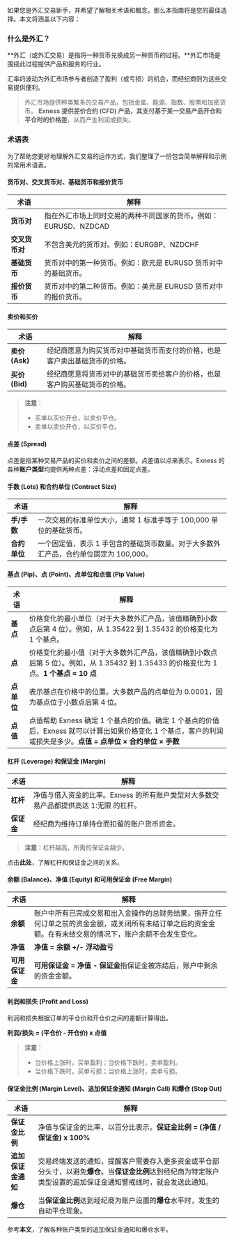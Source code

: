 如果您是外汇交易新手，并希望了解相关术语和概念，那么本指南将是您的最佳选择。本文将涵盖以下内容：

### 什么是外汇？

**外汇（或外汇交易）是指将一种货币兑换成另一种货币的过程。**外汇市场是围绕此过程提供产品和服务的行业。

汇率的波动为外汇市场参与者创造了盈利（或亏损）的机会，而经纪商则为这些交易提供便利。

> 外汇市场提供种类繁多的交易产品，包括金属、能源、指数、股票和加密货币。 **Exness 提供差价合约 (CFD) 产品，其支付基于某一交易产品开仓和平仓时的价格差**，从而产生利润或损失。

### 术语表

为了帮助您更好地理解外汇交易的运作方式，我们整理了一份包含简单解释和示例的常用术语表。

#### 货币对、交叉货币对、基础货币和报价货币

| 术语 | 解释 |
|---|---|
| **货币对** | 指在外汇市场上同时交易的两种不同国家的货币。例如：EURUSD、NZDCAD |
| **交叉货币对** | 不包含美元的货币对。例如：EURGBP、NZDCHF |
| **基础货币** | 货币对中的第一种货币。例如：欧元是 EURUSD 货币对中的基础货币。 |
| **报价货币** | 货币对中的第二种货币。例如：美元是 EURUSD 货币对中的报价货币。 |

#### 卖价和买价

| 术语 | 解释 |
|---|---|
| **卖价 (Ask)** | 经纪商愿意为购买货币对中基础货币而支付的价格，也是客户卖出基础货币的价格。 |
| **买价 (Bid)** | 经纪商愿意将货币对中的基础货币卖给客户的价格，也是客户购买基础货币的价格。 |

> **注意**：
>
> * 买单以买价开仓，以卖价平仓。
> * 卖单以卖价开仓，以买价平仓。

#### 点差 (Spread)

点差是指某种交易产品的买价和卖价之间的差额。点差值以点来表示。Exness 的各种**账户类型**均提供两种点差：浮动点差和固定点差。

#### 手数 (Lots) 和合约单位 (Contract Size)

| 术语 | 解释 |
|---|---|
| **手/手数** | 一次交易的标准单位大小，通常 1 标准手等于 100,000 单位的基础货币。 |
| **合约单位** | 一个固定值，表示 1 手包含的基础货币数量。对于大多数外汇产品，合约单位固定为 100,000。 |

#### 基点 (Pip)、点 (Point)、点单位和点值 (Pip Value)

| 术语 | 解释 |
|---|---|
| **基点** | 价格变化的最小单位（对于大多数外汇产品，该值精确到小数点后第 4 位）。例如，从 1.35422 到 1.35432 的价格变化为 1 个基点。 |
| **点** | 价格变化的最小值（对于大多数外汇产品，该值精确到小数点后第 5 位）。例如，从 1.35432 到 1.35433 的价格变化为 1 点。**1 个基点 = 10 点** |
| **点单位** | 表示基点在价格中的位置。大多数产品的点单位为 0.0001，因为基点位于小数点后第 4 位。 |
| **点值** | 点值帮助 Exness 确定 1 个基点的价值。确定 1 个基点的价值后，Exness 就可以计算出如果价格变化 1 个基点，客户的利润或损失是多少。**点值 = 点单位 × 合约单位 × 手数** |

#### 杠杆 (Leverage) 和保证金 (Margin)

| 术语 | 解释 |
|---|---|
| **杠杆** | 净值与借入资金的比率。Exness 的所有账户类型对大多数交易产品都提供高达 1:无限 的杠杆。 |
| **保证金** | 经纪商为维持订单持仓而扣留的账户货币资金。 |

> **注意**：杠杆越高，所需的保证金越少。

点击**此处**，了解杠杆和保证金之间的关系。

#### 余额 (Balance)、净值 (Equity) 和可用保证金 (Free Margin)

| 术语 | 解释 |
|---|---|
| **余额** | 账户中所有已完成交易和出入金操作的总财务结果，指开立任何订单之前的资金金额，或关闭所有未结订单之后的资金金额。在有未结交易的情况下，账户余额不会发生变化。 |
| **净值** | **净值 = 余额 +/- 浮动盈亏** |
| **可用保证金** | **可用保证金 = 净值 - 保证金**指保证金被冻结后，账户中剩余的资金金额。 |

#### 利润和损失 (Profit and Loss)

利润和损失根据订单的平仓价和开仓价之间的差额计算得出。

**利润/损失 = (平仓价 - 开仓价) x 点值**

> **注意**：
>
> * 当价格上涨时，买单盈利；当价格下跌时，卖单盈利。
> * 当价格下跌时，买单亏损；当价格上涨时，卖单亏损。

#### 保证金比例 (Margin Level)、追加保证金通知 (Margin Call) 和爆仓 (Stop Out)

| 术语 | 解释 |
|---|---|
| **保证金比例** | 净值与保证金的比率，以百分比表示。**保证金比例 = (净值 / 保证金) x 100%** |
| **追加保证金通知** | 交易终端发送的通知，提醒客户需要存入更多资金或平仓部分头寸，以避免**爆仓**。当**保证金比例**达到经纪商为特定账户类型设置的追加保证金通知警戒线时，就会发送此通知。 |
| **爆仓** | 当**保证金比例**达到经纪商为账户设置的**爆仓**水平时，发生的自动平仓现象。 |

参考**本文**，了解各种账户类型的追加保证金通知和爆仓水平。
